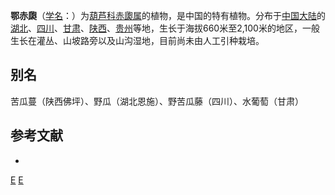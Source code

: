 {{Speciesbox 
| genus = Thladiantha
| species = oliveri
| authority = Cogn. ex Mottet
}}
'''鄂赤瓟'''（[[学名|学名]]：{{lang|la|''Thladiantha oliveri''}}）为[[葫芦科|葫芦科]][[赤瓟属|赤瓟属]]的植物，是中国的特有植物。分布于[[中国大陆|中国大陆]]的[[湖北|湖北]]、[[四川|四川]]、[[甘肃|甘肃]]、[[陕西|陕西]]、[[贵州|贵州]]等地，生长于海拔660米至2,100米的地区，一般生长在灌丛、山坡路旁以及山沟湿地，目前尚未由人工引种栽培。

== 别名 ==
苦瓜蔓（陕西佛坪）、野瓜（湖北恩施）、野苦瓜藤（四川）、水葡萄（甘肃）

== 参考文献 ==
<div class="references-small">
* {{cite web| url =http://www.bioinfo.cn/db05/KmzwSpecies.php?action=view&id=7431| title =鄂赤瓟| work =《中国高等植物数据库全库》| publisher =中国科学院微生物研究所| author =昆明植物研究所| accessdate =2009-02-24| deadurl =yes| archiveurl =https://web.archive.org/web/20160305085339/http://www.bioinfo.cn/db05/KmzwSpecies.php?action=view&id=7431| archivedate =2016-03-05}}
</div>
{{Taxonbar|from=Q15227286}}

[[Category:赤瓟属|E]]
[[Category:中國特有植物|E]]